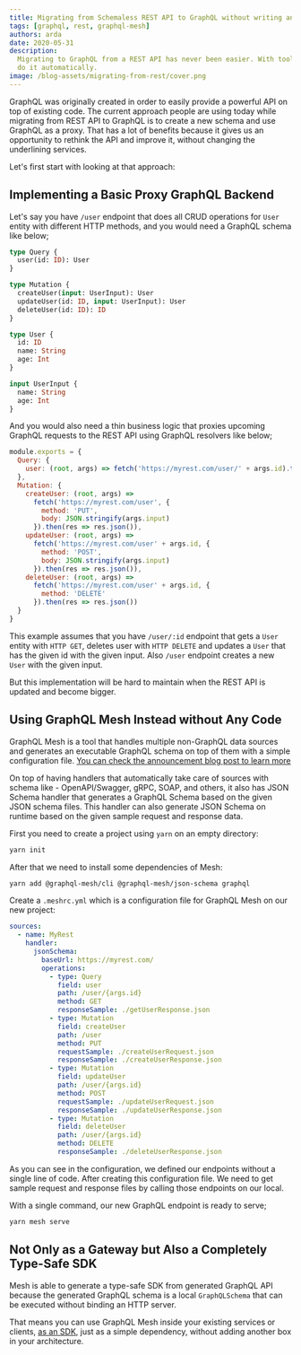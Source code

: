 ```yaml
---
title: Migrating from Schemaless REST API to GraphQL without writing any code
tags: [graphql, rest, graphql-mesh]
authors: arda
date: 2020-05-31
description:
  Migrating to GraphQL from a REST API has never been easier. With tools like GraphQL Mesh you can
  do it automatically.
image: /blog-assets/migrating-from-rest/cover.png
---
```


GraphQL was originally created in order to easily provide a powerful API on top of existing code.
The current approach people are using today while migrating from REST API to GraphQL is to create a
new schema and use GraphQL as a proxy. That has a lot of benefits because it gives us an opportunity
to rethink the API and improve it, without changing the underlining services.

Let's first start with looking at that approach:

## Implementing a Basic Proxy GraphQL Backend

Let's say you have `/user` endpoint that does all CRUD operations for `User` entity with different
HTTP methods, and you would need a GraphQL schema like below;

```graphql
type Query {
  user(id: ID): User
}

type Mutation {
  createUser(input: UserInput): User
  updateUser(id: ID, input: UserInput): User
  deleteUser(id: ID): ID
}

type User {
  id: ID
  name: String
  age: Int
}

input UserInput {
  name: String
  age: Int
}
```

And you would also need a thin business logic that proxies upcoming GraphQL requests to the REST API
using GraphQL resolvers like below;

```js
module.exports = {
  Query: {
    user: (root, args) => fetch('https://myrest.com/user/' + args.id).then(res => res.json())
  },
  Mutation: {
    createUser: (root, args) =>
      fetch('https://myrest.com/user', {
        method: 'PUT',
        body: JSON.stringify(args.input)
      }).then(res => res.json()),
    updateUser: (root, args) =>
      fetch('https://myrest.com/user' + args.id, {
        method: 'POST',
        body: JSON.stringify(args.input)
      }).then(res => res.json()),
    deleteUser: (root, args) =>
      fetch('https://myrest.com/user' + args.id, {
        method: 'DELETE'
      }).then(res => res.json())
  }
}
```

This example assumes that you have `/user/:id` endpoint that gets a `User` entity with `HTTP GET`,
deletes user with `HTTP DELETE` and updates a `User` that has the given id with the given input.
Also `/user` endpoint creates a new `User` with the given input.

But this implementation will be hard to maintain when the REST API is updated and become bigger.

## Using GraphQL Mesh Instead without Any Code

GraphQL Mesh is a tool that handles multiple non-GraphQL data sources and generates an executable
GraphQL schema on top of them with a simple configuration file.
[You can check the announcement blog post to learn more](/blog/graphql-mesh)

On top of having handlers that automatically take care of sources with schema like -
OpenAPI/Swagger, gRPC, SOAP, and others, it also has JSON Schema handler that generates a GraphQL
Schema based on the given JSON schema files. This handler can also generate JSON Schema on runtime
based on the given sample request and response data.

First you need to create a project using `yarn` on an empty directory:

```sh
yarn init
```

After that we need to install some dependencies of Mesh:

```sh
yarn add @graphql-mesh/cli @graphql-mesh/json-schema graphql
```

Create a `.meshrc.yml` which is a configuration file for GraphQL Mesh on our new project:

```yaml filename=".meshrc.yml"
sources:
  - name: MyRest
    handler:
      jsonSchema:
        baseUrl: https://myrest.com/
        operations:
          - type: Query
            field: user
            path: /user/{args.id}
            method: GET
            responseSample: ./getUserResponse.json
          - type: Mutation
            field: createUser
            path: /user
            method: PUT
            requestSample: ./createUserRequest.json
            responseSample: ./createUserResponse.json
          - type: Mutation
            field: updateUser
            path: /user/{args.id}
            method: POST
            requestSample: ./updateUserRequest.json
            responseSample: ./updateUserResponse.json
          - type: Mutation
            field: deleteUser
            path: /user/{args.id}
            method: DELETE
            responseSample: ./deleteUserResponse.json
```

As you can see in the configuration, we defined our endpoints without a single line of code. After
creating this configuration file. We need to get sample request and response files by calling those
endpoints on our local.

With a single command, our new GraphQL endpoint is ready to serve;

```sh
yarn mesh serve
```

## Not Only as a Gateway but Also a Completely Type-Safe SDK

Mesh is able to generate a type-safe SDK from generated GraphQL API because the generated GraphQL
schema is a local `GraphQLSchema` that can be executed without binding an HTTP server.

That means you can use GraphQL Mesh inside your existing services or clients,
[as an SDK](https://graphql-mesh.com/docs/recipes/as-sdk), just as a simple dependency, without
adding another box in your architecture.
